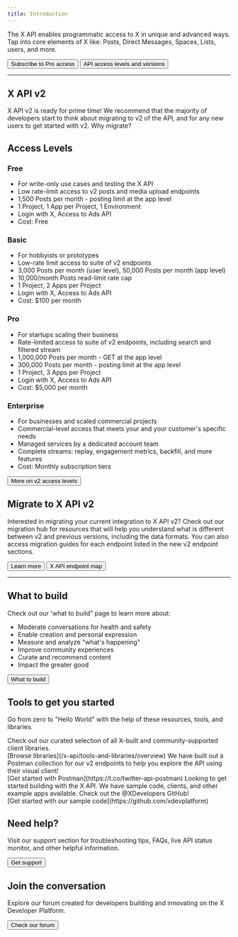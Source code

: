 ```yaml
---
title: Introduction
---
```



The X API enables programmatic access to X in unique and advanced ways. Tap into core elements of X like: Posts, Direct Messages, Spaces, Lists, users, and more.

<div className="flex space-x-2.5">
  <Button href="https://developer.x.com/en/portal/products/pro">
    Subscribe to Pro access
  </Button>
  <Button href="/x-api/getting-started/about-x-api">
    API access levels and versions
  </Button>
</div>

---

## X API v2

X API v2 is ready for prime time! We recommend that the majority of developers start to think about migrating to v2 of the API, and for any new users to get started with v2. Why migrate?

<CardGroup cols={2}>
  <Card title="New and more detailed data objects" icon="database" href="/x-api/fundamentals/data-dictionary"/>
  <Card title="New parameters to request objects and fields" href="/x-api/fundamentals/data-dictionary#how-to-use-fields-and-expansions" icon="sliders" />
  <Card title="Advanced metrics" href="/x-api/fundamentals/metrics" icon="chart-pie" />
  <Card title="Receive and filter data with contextual post annotations" href="/x-api/fundamentals/tweet-annotations" icon="comment-dots" />
  <Card title="Filter on and identify which posts belong to a reply thread" href="/x-api/fundamentals/conversation-id" icon="reply" />
  <Card title="And much more..." href="/x-api/getting-started/about-x-api" icon="plus" />
</CardGroup>

## Access Levels

### Free
- For write-only use cases and testing the X API
- Low rate-limit access to v2 posts and media upload endpoints
- 1,500 Posts per month - posting limit at the app level
- 1 Project, 1 App per Project, 1 Environment
- Login with X, Access to Ads API
- Cost: Free

### Basic
- For hobbyists or prototypes
- Low-rate limit access to suite of v2 endpoints
- 3,000 Posts per month (user level), 50,000 Posts per month (app level)
- 10,000/month Posts read-limit rate cap
- 1 Project, 2 Apps per Project
- Login with X, Access to Ads API
- Cost: $100 per month

### Pro
- For startups scaling their business
- Rate-limited access to suite of v2 endpoints, including search and filtered stream
- 1,000,000 Posts per month - GET at the app level
- 300,000 Posts per month - posting limit at the app level
- 1 Project, 3 Apps per Project
- Login with X, Access to Ads API
- Cost: $5,000 per month

### Enterprise
- For businesses and scaled commercial projects
- Commercial-level access that meets your and your customer's specific needs
- Managed services by a dedicated account team
- Complete streams: replay, engagement metrics, backfill, and more features
- Cost: Monthly subscription tiers

<Button href="/x-api/getting-started/about-x-api">
  More on v2 access levels
</Button>

## Migrate to X API v2
Interested in migrating your current integration to X API v2? Check out our migration hub for resources that will help you understand what is different between v2 and previous versions, including the data formats. You can also access migration guides for each endpoint listed in the new v2 endpoint sections.

<div className="flex space-x-2.5">
  <Button href="/x-api/migrate/overview">
    Learn more
  </Button>
  <Button href="/x-api/migrate/x-api-endpoint-map">
    X API endpoint map
  </Button>
</div>

---

## What to build

Check out our 'what to build" page to learn more about:
- Moderate conversations for health and safety
- Enable creation and personal expression
- Measure and analyze "what's happening"
- Improve community experiences
- Curate and recommend content
- Impact the greater good

<Button href="/x-api/what-to-build">
  What to build
</Button>

## Tools to get you started

Go from zero to "Hello World" with the help of these resources, tools, and libraries.

<CardGroup cols={1}>
<Card title="Client libraries" icon="screwdriver-wrench">
Check out our curated selection of all X-built and community-supported client libraries.
<br/>
[Browse libraries](/x-api/tools-and-libraries/overview)
</Card>
<Card title="v2 Postman collection" icon="book">
We have built out a Postman collection for our v2 endpoints to help you explore the API using their visual client!
<br/>
[Get started with Postman](https://t.co/twitter-api-postman)
</Card>
<Card title="Sample code" icon="code">
Looking to get started building with the X API. We have sample code, clients, and other example apps available. Check out the @XDevelopers GitHub!
<br/>
[Get started with our sample code](https://github.com/xdevplatform)
</Card>
</CardGroup>

## Need help?

Visit our support section for troubleshooting tips, FAQs, live API status monitor, and other helpful information.

<Button href="https://developer.x.com/en/support/twitter-api.html">
  Get support
</Button>

## Join the conversation

Explore our forum created for developers building and innovating on the X Developer Platform.

<Button href="https://devcommunity.x.com/">
  Check our forum
</Button>
